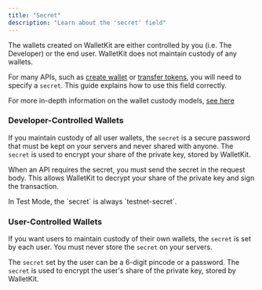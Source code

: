 ```yaml
---
title: "Secret"
description: "Learn about the 'secret' field"
---
```


The wallets created on WalletKit are either controlled by you (i.e. The Developer) or the end user. WalletKit does not
maintain custody of any wallets.

For many APIs, such as [create wallet](/api-reference/wallets/create-wallet) or
[transfer tokens](/api-reference/tokens/transfer-token), you will need to specify a `secret`. This guide explains how
to use this field correctly.

<Note>For more in-depth information on the wallet custody models, [see here](/introduction/wallet-control-model)</Note>

### Developer-Controlled Wallets
If you maintain custody of all user wallets, the `secret` is a secure password that must be kept on your servers and
never shared with anyone. The `secret` is used to encrypt your share of the private key, stored by WalletKit.

When an API requires the secret, you must send the secret in the request body. This allows WalletKit to decrypt your
share of the private key and sign the transaction.

<Tip>
  In Test Mode, the `secret` is always `testnet-secret`.
</Tip>

### User-Controlled Wallets
If you want users to maintain custody of their own wallets, the `secret` is set by each user. You must never store the
`secret` on your servers.

The `secret` set by the user can be a 6-digit pincode or a password. The `secret` is used to encrypt the user's share
of the private key, stored by WalletKit.
